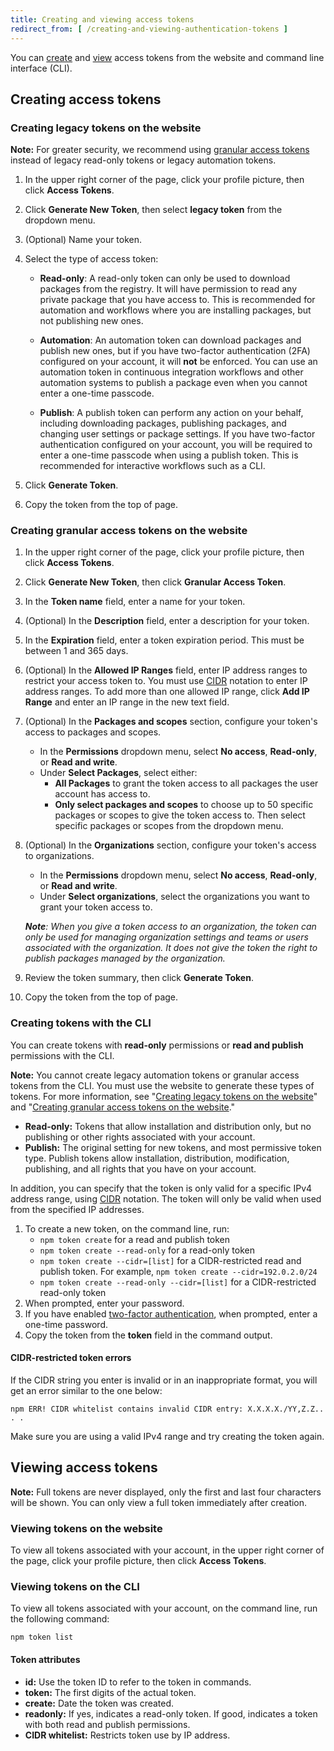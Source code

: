 ```yaml
---
title: Creating and viewing access tokens
redirect_from: [ /creating-and-viewing-authentication-tokens ]
---
```


You can [create](#creating-access-tokens) and [view](#viewing-access-tokens) access tokens from the website and command line interface (CLI).

## Creating access tokens

### Creating legacy tokens on the website

<Note>

**Note:** For greater security, we recommend using [granular access tokens](#creating-granular-access-tokens-on-the-website) instead of legacy read-only tokens or legacy automation tokens.

</Note>


1. In the upper right corner of the page, click your profile picture, then click **Access Tokens**.

   <Screenshot src="/integrations/integrating-npm-with-external-services/tokens-profile.png" alt="Screenshot of the account menu with the tokens link selected" />

2. Click **Generate New Token**, then select **legacy token** from the dropdown menu.

   <Screenshot src="/integrations/integrating-npm-with-external-services/create-token.png" alt="Screenshot of the create new token button" />

3. (Optional) Name your token.

4. Select the type of access token:

   - **Read-only**: A read-only token can only be used to download packages from the registry.  It will have permission to read any private package that you have access to.  This is recommended for automation and workflows where you are installing packages, but not publishing new ones.

   - **Automation**: An automation token can download packages and publish new ones, but if you have two-factor authentication (2FA) configured on your account, it will **not** be enforced.  You can use an automation token in continuous integration workflows and other automation systems to publish a package even when you cannot enter a one-time passcode.

   - **Publish**: A publish token can perform any action on your behalf, including downloading packages, publishing packages, and changing user settings or package settings.  If you have two-factor authentication configured on your account, you will be required to enter a one-time passcode when using a publish token.  This is recommended for interactive workflows such as a CLI.

   <Screenshot src="/integrations/integrating-npm-with-external-services/token-level-select.png" alt="Screenshot of the access level selection" />

5. Click **Generate Token**.

6. Copy the token from the top of page.

### Creating granular access tokens on the website

1. In the upper right corner of the page, click your profile picture, then click **Access Tokens**.

   <Screenshot src="/integrations/integrating-npm-with-external-services/tokens-profile.png" alt="Screenshot of the account menu with the tokens link selected" />

2. Click **Generate New Token**, then click **Granular Access Token**.

   <Screenshot src="/integrations/integrating-npm-with-external-services/create-token.png" alt="Screenshot of the create new token button" />

3. In the **Token name** field, enter a name for your token.
   
4. (Optional) In the **Description** field, enter a description for your token.

5. In the **Expiration** field, enter a token expiration period. This must be between 1 and 365 days.
   
6. (Optional) In the **Allowed IP Ranges** field, enter IP address ranges to restrict your access token to. You must use [CIDR][cidr-wiki] notation to enter IP address ranges. To add more than one allowed IP range, click **Add IP Range** and enter an IP range in the new text field. 

   <Screenshot src="/integrations/integrating-npm-with-external-services/granular-access-token-ip-range.png" alt="Screenshot of the allowed IP ranges section" />
   
7. (Optional) In the **Packages and scopes** section, configure your token's access to packages and scopes. 

   - In the **Permissions** dropdown menu, select **No access**, **Read-only**, or **Read and write**.
   - Under **Select Packages**, select either: 
      - **All Packages** to grant the token access to all packages the user account has access to.
      - **Only select packages and scopes** to choose up to 50 specific packages or scopes to give the token access to. Then select specific packages or scopes from the dropdown menu.

   <Screenshot src="/integrations/integrating-npm-with-external-services/granular-access-token-packages-scopes.png" alt="Screenshot of the packages and scopes section" />

8. (Optional) In the **Organizations** section, configure your token's access to organizations.
   - In the **Permissions** dropdown menu, select **No access**, **Read-only**, or **Read and write**.
   - Under **Select organizations**, select the organizations you want to grant your token access to. 

   <Screenshot src="/integrations/integrating-npm-with-external-services/granular-access-token-organizations.png" alt="Screenshot of the organizations section" />

   _**Note**: When you give a token access to an organization, the token can only be used for managing organization settings and teams or users associated with the organization. It does not give the token the right to publish packages managed by the organization._

9.  Review the token summary, then click **Generate Token**.
    
    <Screenshot src="/integrations/integrating-npm-with-external-services/granular-access-token-summary.png" alt="Screenshot of the granular access token summary and the generate token button" />

10.  Copy the token from the top of page.

### Creating tokens with the CLI

You can create tokens with **read-only** permissions or **read and publish** permissions with the CLI.

<Note>

**Note:** You cannot create legacy automation tokens or granular access tokens from the CLI. You must use the website to generate these types of tokens. For more information, see "[Creating legacy tokens on the website](#creating-legacy-tokens-on-the-website)" and "[Creating granular access tokens on the website](#creating-granular-access-tokens-on-the-website)."

</Note> 

- **Read-only:** Tokens that allow installation and distribution only, but no publishing or other rights associated with your account.
- **Publish:** The original setting for new tokens, and most permissive token type. Publish tokens allow installation, distribution, modification, publishing, and all rights that you have on your account.

In addition, you can specify that the token is only valid for a specific IPv4 address range, using [CIDR][cidr-wiki] notation.  The token will only be valid when used from the specified IP addresses.

1. To create a new token, on the command line, run:
   * `npm token create` for a read and publish token
   * `npm token create --read-only` for a read-only token
   * `npm token create --cidr=[list]` for a CIDR-restricted read and publish token. For example, `npm token create --cidr=192.0.2.0/24`
   * `npm token create --read-only --cidr=[list]` for a CIDR-restricted read-only token
2. When prompted, enter your password.
3. If you have enabled [two-factor authentication][tfa], when prompted, enter a one-time password.
4. Copy the token from the **token** field in the command output.

#### CIDR-restricted token errors

If the CIDR string you enter is invalid or in an inappropriate format, you will get an error similar to the one below:

```
npm ERR! CIDR whitelist contains invalid CIDR entry: X.X.X.X./YY,Z.Z.. . .
```

Make sure you are using a valid IPv4 range and try creating the token again.

## Viewing access tokens

<Note>

**Note:** Full tokens are never displayed, only the first and last four characters will be shown. You can only view a full token immediately after creation.

</Note>

### Viewing tokens on the website

To view all tokens associated with your account, in the upper right corner of the page, click your profile picture, then click **Access Tokens**.

<Screenshot src="/integrations/integrating-npm-with-external-services/tokens-profile.png" alt="Screenshot of the account menu with the tokens link selected" />

### Viewing tokens on the CLI

To view all tokens associated with your account, on the command line, run the following command:

```
npm token list
```

#### Token attributes

- **id:** Use the token ID to refer to the token in commands.
- **token:** The first digits of the actual token.
- **create:** Date the token was created.
- **readonly:** If yes, indicates a read-only token. If good, indicates a token with both read and publish permissions.
- **CIDR whitelist:** Restricts token use by IP address.


[tfa]: about-two-factor-authentication
[cidr-wiki]: https://en.wikipedia.org/wiki/Classless_Inter-Domain_Routing
